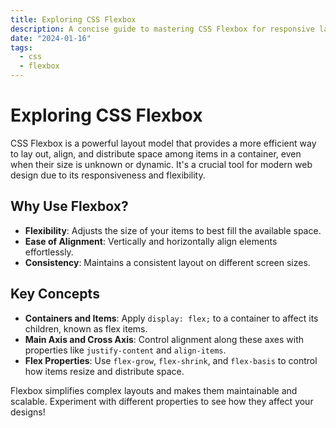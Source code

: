 ```yaml
---
title: Exploring CSS Flexbox
description: A concise guide to mastering CSS Flexbox for responsive layouts.
date: "2024-01-16"
tags:
  - css
  - flexbox
---
```


# Exploring CSS Flexbox

CSS Flexbox is a powerful layout model that provides a more efficient way to lay out, align, and distribute space among items in a container, even when their size is unknown or dynamic. It's a crucial tool for modern web design due to its responsiveness and flexibility.

## Why Use Flexbox?

- **Flexibility**: Adjusts the size of your items to best fill the available space.
- **Ease of Alignment**: Vertically and horizontally align elements effortlessly.
- **Consistency**: Maintains a consistent layout on different screen sizes.

## Key Concepts

- **Containers and Items**: Apply `display: flex;` to a container to affect its children, known as flex items.
- **Main Axis and Cross Axis**: Control alignment along these axes with properties like `justify-content` and `align-items`.
- **Flex Properties**: Use `flex-grow`, `flex-shrink`, and `flex-basis` to control how items resize and distribute space.

Flexbox simplifies complex layouts and makes them maintainable and scalable. Experiment with different properties to see how they affect your designs!
